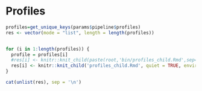 # Profiles

```r
profiles=get_unique_keys(params$pipeline$profiles)
res <- vector(mode = "list", length = length(profiles))


for (i in 1:length(profiles)) {
  profile = profiles[i]
  #res[i] <- knitr::knit_child(paste(root,'bin/profiles_child.Rmd',sep='/'), quiet = TRUE, envir = environment())
  res[i] <- knitr::knit_child('profiles_child.Rmd', quiet = TRUE, envir = environment())
}

cat(unlist(res), sep = '\n')
```  